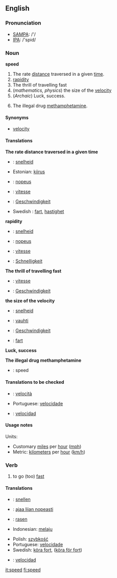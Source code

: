 ==English==
===Pronunciation===
*[[w:SAMPA|SAMPA]]: /'/
*[[w:IPA|IPA]]: /'spid/

===Noun===
'''speed'''

#The rate [[distance]] traversed in a given [[time]].
#[[rapidity]]
#The thrill of travelling fast
#(''mathematics, physics'') the size of the [[velocity]]
#(''Archaic'') Luck, success.
#{{slang}} The illegal drug [[methamphetamine]].

====Synonyms====
*[[velocity]]

====Translations====
'''The rate distance traversed in a given time'''
{{top}}
*{{nl}}: [[snelheid]] {{f}}
*Estonian: [[kiirus]]
*{{fi}}: [[nopeus]]
*{{fr}}: [[vitesse]] {{f}}
*{{de}}: [[Geschwindigkeit]] {{f}}
{{mid}}
*Swedish : [[fart]], [[hastighet]]
{{bottom}}

'''rapidity'''
{{top}}
*{{nl}}: [[snelheid]] {{f}}
*{{fi}}: [[nopeus]]
*{{fr}}: [[vitesse]]
*{{de}}: [[Schnelligkeit]]
{{mid}}
{{bottom}}

'''The thrill of travelling fast'''
{{top}}
*{{fr}}: [[vitesse]]
*{{de}}: [[Geschwindigkeit]] {{f}}
{{mid}}
{{bottom}}

'''the size of the velocity'''
{{top}}
*{{nl}}: [[snelheid]] {{f}}
*{{fi}}: [[vauhti]]
*{{de}}: [[Geschwindigkeit]] {{f}}
{{mid}}
*{{sw}}: [[fart]]
{{bottom}}

'''Luck, success'''
{{top}}
{{mid}}
{{bottom}}

'''The illegal drug methamphetamine'''
{{top}}
*{{nl}}: speed
{{mid}}
{{bottom}}

====Translations to be checked====
{{checktrans}}
{{top}}
*{{it}}: [[velocità]]
{{mid}}
*Portuguese: [[velocidade]]
*{{es}}: [[velocidad]]
{{bottom}}

====Usage notes====
Units:
*Customary [[mile]]s per [[hour]] ([[mph]])
*Metric: [[kilometer]]s per [[hour]] ([[km/h]])

===Verb===
{{en-infl-reg-consonant|speed||}}

# to go (too) [[fast]]

====Translations====
{{top}}
*{{nl}}: [[snellen]]
*{{fi}}: [[ajaa liian nopeasti]]
*{{de}}: [[rasen]]
*Indonesian: [[laju|melaju]]
{{mid}}
*Polish: [[szybkość]]
*Portuguese: [[velocidade]]
*Swedish: [[köra fort]], ([[köra för fort]])
*{{es}}: [[velocidad]]
{{bottom}}

[[it:speed]]
[[fi:speed]]